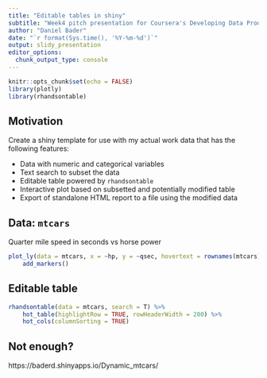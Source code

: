 ```yaml
---
title: "Editable tables in shiny"
subtitle: "Week4 pitch presentation for Coursera's Developing Data Products"
author: "Daniel Bader"
date: "`r format(Sys.time(), '%Y-%m-%d')`"
output: slidy_presentation
editor_options: 
  chunk_output_type: console
---
```


```r
knitr::opts_chunk$set(echo = FALSE)
library(plotly)
library(rhandsontable)
```


## Motivation

Create a shiny template for use with my actual work data 
that has the following features:

- Data with numeric and categorical variables
- Text search to subset the data
- Editable table powered by <code>rhandsontable</code>
- Interactive plot based on subsetted and potentially modified table
- Export of standalone HTML report to a file using the modified data


## Data: <code>mtcars</code>

Quarter mile speed in seconds vs horse power

```r
plot_ly(data = mtcars, x = ~hp, y = ~qsec, hovertext = rownames(mtcars)) %>%
    add_markers()
```

## Editable table

```r
rhandsontable(data = mtcars, search = T) %>%
    hot_table(highlightRow = TRUE, rowHeaderWidth = 200) %>%
    hot_cols(columnSorting = TRUE)
```


## Not enough?

https://baderd.shinyapps.io/Dynamic_mtcars/ 
